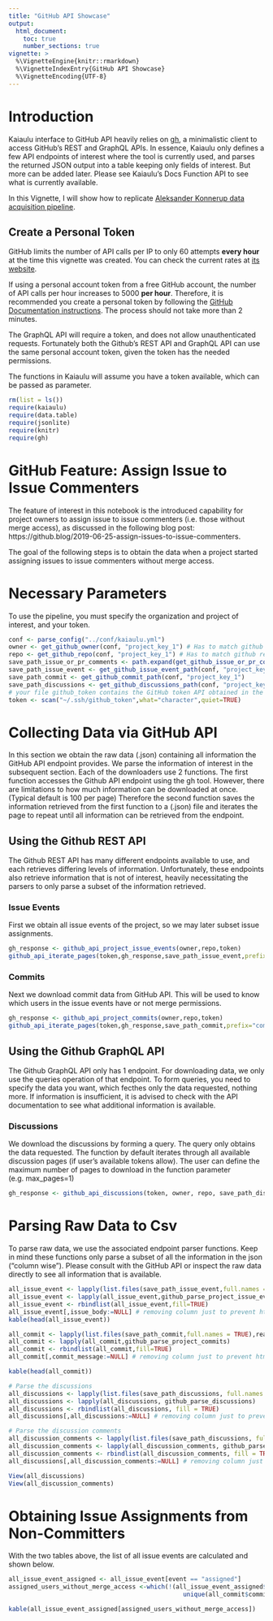 ```yaml
---
title: "GitHub API Showcase"
output: 
  html_document:
    toc: true
    number_sections: true
vignette: >
  %\VignetteEngine{knitr::rmarkdown}
  %\VignetteIndexEntry{GitHub API Showcase}
  %\VignetteEncoding{UTF-8}
---
```


# Introduction

Kaiaulu interface to GitHub API heavily relies on [gh](https://github.com/r-lib/gh), a minimalistic client to access GitHub’s REST and GraphQL APIs. In essence, Kaiaulu only defines a few API endpoints of interest where the tool is currently used, and parses the returned JSON output into a table keeping only fields of interest. But more can be added later. Please see Kaiaulu's Docs Function API to see what is currently available. 

In this Vignette, I will show how to replicate [Aleksander Konnerup data acquisition pipeline](https://github.com/AleksanderKonnerup/AleksanderKonnerup_akon223_projectZ).

## Create a Personal Token 

GitHub limits the number of API calls per IP to only 60 attempts **every hour** at the time this vignette was created. You can check the current rates at [its website](https://docs.github.com/en/free-pro-team@latest/rest/overview/resources-in-the-rest-api#rate-limiting).

If using a personal account token from a free GitHub account, the number of API calls per hour increases to 5000 **per hour**. Therefore, it is recommended you create a personal token by following the [GitHub Documentation instructions](https://docs.github.com/en/free-pro-team@latest/github/authenticating-to-github/creating-a-personal-access-token#:~:text=Creating%20a%20token.%201%20Verify%20your%20email%20address%2C,able%20to%20see%20the%20token%20again.%20More%20items). The process should not take more than 2 minutes.

The GraphQL API will require a token, and does not allow unauthenticated requests. Fortunately both the Github's REST API and GraphQL API can use the same personal account token, given the token has the needed permissions.

The functions in Kaiaulu will assume you have a token available, which can be passed as parameter. 

```r
rm(list = ls())
require(kaiaulu)
require(data.table)
require(jsonlite)
require(knitr)
require(gh)
```


# GitHub Feature: Assign Issue to Issue Commenters

The feature of interest in this notebook is the introduced capability for project owners to assign issue to issue commenters (i.e. those without merge access), as discussed in the following blog post: https://github.blog/2019-06-25-assign-issues-to-issue-commenters. 

The goal of the following steps is to obtain the data when a project started assigning issues to issue commenters without merge access. 

# Necessary Parameters

To use the pipeline, you must specify the organization and project of interest, and your token.   

```r
conf <- parse_config("../conf/kaiaulu.yml")
owner <- get_github_owner(conf, "project_key_1") # Has to match github organization (e.g. github.com/sailuh)
repo <- get_github_repo(conf, "project_key_1") # Has to match github repository (e.g. github.com/sailuh/perceive)
save_path_issue_or_pr_comments <- path.expand(get_github_issue_or_pr_comment_path(conf, "project_key_1"))
save_path_issue_event <- get_github_issue_event_path(conf, "project_key_1")
save_path_commit <- get_github_commit_path(conf, "project_key_1")
save_path_discussions <- get_github_discussions_path(conf, "project_key_1")
# your file github_token contains the GitHub token API obtained in the steps above
token <- scan("~/.ssh/github_token",what="character",quiet=TRUE)
```

# Collecting Data via GitHub API

In this section we obtain the raw data (.json) containing all information the GitHub API endpoint provides. We parse the information of interest in the subsequent section.
Each of the downloaders use 2 functions.
The first function accesses the Github API endpoint using the gh tool.
However, there are limitations to how much information can be downloaded at once. (Typical default is 100 per page)
Therefore the second function saves the information retrieved from the first function to a (.json) file and iterates the page to repeat until all information can be retrieved from the endpoint.

## Using the Github REST API

The Github REST API has many different endpoints available to use, and each retrieves differing levels of information.
Unfortunately, these endpoints also retrieve information that is not of interest, heavily necessitating the parsers to only parse a subset of the information retrieved.

### Issue Events

First we obtain all issue events of the project, so we may later subset issue assignments. 

```r
gh_response <- github_api_project_issue_events(owner,repo,token)
github_api_iterate_pages(token,gh_response,save_path_issue_event,prefix="issue_event")
```

### Commits

Next we download commit data from GitHub API. This will be used to know which users in the issue events have or not merge permissions.

```r
gh_response <- github_api_project_commits(owner,repo,token)
github_api_iterate_pages(token,gh_response,save_path_commit,prefix="commit")
```

## Using the Github GraphQL API

The Github GraphQL API only has 1 endpoint. For downloading data, we only use the queries operation of that endpoint.
To form queries, you need to specify the data you want, which fecthes only the data requested, nothing more.
If information is insufficient, it is advised to check with the API documentation to see what additional information is available.

### Discussions

We download the discussions by forming a query. The query only obtains the data requested.
The function by default iterates through all available discussion pages (if user's available tokens allow).
The user can define the maximum number of pages to download in the function parameter (e.g. max_pages=1)

```r
gh_response <- github_api_discussions(token, owner, repo, save_path_discussions)
```

# Parsing Raw Data to Csv

To parse raw data, we use the associated endpoint parser functions. Keep in mind these functions only parse a subset of all the information in the json ("column wise"). Please consult with the GitHub API or inspect the raw data directly to see all information that is available. 

```r
all_issue_event <- lapply(list.files(save_path_issue_event,full.names = TRUE),read_json)
all_issue_event <- lapply(all_issue_event,github_parse_project_issue_events)
all_issue_event <- rbindlist(all_issue_event,fill=TRUE)
all_issue_event[,issue_body:=NULL] # removing column just to prevent html rendering error
kable(head(all_issue_event))
```

```r
all_commit <- lapply(list.files(save_path_commit,full.names = TRUE),read_json)
all_commit <- lapply(all_commit,github_parse_project_commits)
all_commit <- rbindlist(all_commit,fill=TRUE)
all_commit[,commit_message:=NULL] # removing column just to prevent html rendering error

kable(head(all_commit))
```

```r
# Parse the discussions
all_discussions <- lapply(list.files(save_path_discussions, full.names = TRUE), read_json)
all_discussions <- lapply(all_discussions, github_parse_discussions)
all_discussions <- rbindlist(all_discussions, fill = TRUE)
all_discussions[,all_discussions:=NULL] # removing column just to prevent html rendering error

# Parse the discussion comments
all_discussion_comments <- lapply(list.files(save_path_discussions, full.names = TRUE), read_json)
all_discussion_comments <- lapply(all_discussion_comments, github_parse_discussion_comments)
all_discussion_comments <- rbindlist(all_discussion_comments, fill = TRUE)
all_discussions[,all_discussion_comments:=NULL] # removing column just to prevent html rendering error

View(all_discussions)
View(all_discussion_comments)
```

# Obtaining Issue Assignments from Non-Committers

With the two tables above, the list of all issue events are calculated and shown below.

```r
all_issue_event_assigned <- all_issue_event[event == "assigned"]
assigned_users_without_merge_access <-which(!(all_issue_event_assigned$issue_assignee_login %in%
                                                unique(all_commit$committer_login)))

kable(all_issue_event_assigned[assigned_users_without_merge_access])
```
